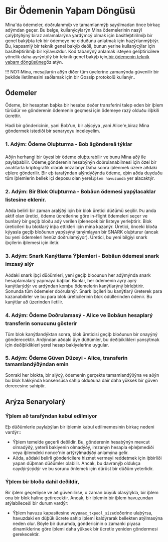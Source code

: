 
# Bir Ödemenin Yaþam Döngüsü

Mina'da ödemeler, doðrulanmýþ ve tamamlanmýþ sayýlmadan önce birkaç adýmdan geçer. Bu belge, kullanýcýlarýn Mina ödemelerinin nasýl çalýþtýðýný biraz anlamalarýna yardýmcý olmak için basitleþtirilmiþ bir genel bakýþta tek bir ödemeye ne olduðunu anlatmak için hazýrlanmýþtýr. Bu, kapsamlý bir teknik genel bakýþ deðil, bunun yerine kullanýcýlar için basitleþtirilmiþ bir kýlavuzdur. Kod tabanýný anlamak isteyen geliþtiricilere yönelik daha ayrýntýlý bir teknik genel bakýþ için,[bir ödemenin teknik yaþam döngüsüne](lifecycle-payment-technical.md)göz atýn.

!!! NOT:Mina, mesajlarýn aðýn diðer tüm üyelerine zamanýnda güvenilir bir þekilde iletilmesini saðlamak için bir Gossip protokolü kullanýr..

## Ödemeler

Ödeme, bir hesaptan baþka bir hesaba deðer transferini talep eden bir iþlem türüdür ve gönderenin ödemenin geçmesi için ödemeye razý olduðu iliþkili ücrettir.

Hadi bir göndericinin, yani Bob'un, bir alýcýya ,yani Alice'e,biraz Mina göndermek istediði bir senaryoyu inceleyelim.

### 1. Adým: Ödeme Oluþturma - Bob âgöndereâ týklar

Aðýn herhangi bir üyesi bir ödeme oluþturabilir ve bunu Mina aðý ile paylaþabilir. Ödeme,gönderenin hesabýnýn doðrulanabilmesi için özel bir anahtarla kriptografik olarak imzalanýr.Daha sonra iþlenmek üzere aðdaki eþlere gönderilir. Bir eþ tarafýndan alýndýðýnda ödeme, eþin aðda duyduðu tüm iþlemlerin bellek içi deposu olan yerel`iþlem havuzunda` yer alacaktýr.

### 2. Adým: Bir Blok Oluþturma - Bobâun ödemesi yapýlacaklar listesine eklenir.

Aðda belirli bir zaman aralýðý için bir blok üretici düðümü seçilir. Þu anda aktif olan üretici, ödeme ücretlerine göre in-flight ödemeleri seçer ve bunlarý bir geçiþ bloðu adý verilen iþlenecek bir listeye yerleþtirir. Blok üreticileri bu bloklarý inþa ettikleri için mina kazanýr. Üretici, önceki bloða kýyasla geçiþ bloðunun yapýsýný tanýmlayan bir SNARK oluþturur (ancak bu yeni ödemeleri henüz doðrulamýyor). Üretici, bu yeni bilgiyi snark iþçilerin iþlemesi için iletir.

### 3. Adým: Snark Kanýtlama Ýþlemleri - Bobâun ödemesi snark imzasý alýr

Aðdaki snark iþçi düðümleri, yeni geçiþ bloðunun her adýmýnda snark hesaplamalarý yapmaya baþlar. Bunlar, her ödemenin ayrý ayrý kanýtlarýdýr ve ardýndan komþu ödemelerin kanýtlarýný birleþtirir. Sonunda tüm ödemeler doðrulanýr. Snark iþçileri bu kanýtlarý üreterek para kazanabilirler ve bu para blok üreticilerinin blok ödüllerinden ödenir. Bu kanýtlar að üzerinden iletilir.

### 4. Adým: Ödeme Doðrulamasý - Alice ve Bobâun hesaplarý transferin sonucunu gösterir

Tüm blok kanýtlandýktan sonra, blok üreticisi geçiþ bloðunun bir onayýný gönderecektir. Ardýndan aðdaki üye düðümler, bu deðiþiklikleri yansýtmak için deðiþiklikleri yerel hesap bakiyelerine uygular.

### 5. Adým: Ödeme Güven Düzeyi - Alice, transferin tamamlandýðýndan emin

Sonraki her blokta, bir alýcý, ödemenin gerçekte tamamlandýðýna ve aðýn bu blok hakkýnda konsensüsa sahip olduðuna dair daha yüksek bir güven derecesine sahiptir.

## Arýza Senaryolarý

### Ýþlem að tarafýndan kabul edilmiyor

Eþ düðümlerle paylaþýlan bir iþlemin kabul edilmemesinin birkaç nedeni vardýr::

- Ýþlem temelde geçerli deðildir. Bu, gönderenin hesabýnýn mevcut olmadýðý, yeterli bakiyenin olmadýðý, imzanýn hesapla eþleþmediði veya iþlemdeki nonce'nin artýrýlmadýðý anlamýna gelir.
- Aðda, aðdaki belirli göndericilere hizmet vermeyi reddetmek için iþbirliði yapan düþman düðümler olabilir. Ancak, bu davranýþ oldukça caydýrýcýdýr ve bu sorunu önlemek için dürüst bir düðüm yeterlidir.

### Ýþlem bir bloða dahil deðildir,

Bir iþlem geçerliyse ve að güvenilirse, o zaman büyük olasýlýkla, bir iþlem onu bir blok haline getirecektir. Ancak, bir iþlemin bir iþlem havuzundan atýlabileceði bir durum vardýr:

- Ýþlem havuzu kapasitesine veya`max_txpool_size`deðerine ulaþýrsa, havuzdaki en düþük ücrete sahip iþlemi kaldýrarak bellekten atýlmasýna neden olur. Böyle bir durumda, göndericinin o zamanki piyasa dinamiklerine göre iþlemi daha yüksek bir ücretle yeniden göndermesi gerekecektir.

